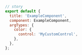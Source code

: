 ```js
// story
export default {
  title: 'ExampleComponent',
  component: ExampleComponent,
  argTypes: {
    color: {
      control: 'MyCustomControl',
    },
  },
};
```

